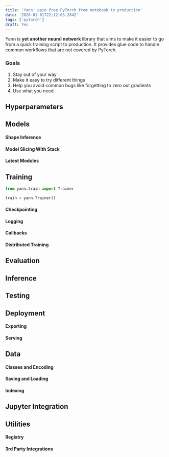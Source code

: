 ```yaml
---
title: 'Yann: pain free PyTorch from notebook to production'
date: '2020-01-01T22:12:03.284Z'
tags: ['pytorch']
draft: Yes
---
```


Yann is **yet another neural network** library that aims to make it easier to go from a quick training script to production. It provides glue code to handle common workflows that are not covered by PyTorch. 


### Goals

1. Stay out of your way
2. Make it easy to try different things
3. Help you avoid common bugs like forgetting to zero out gradients
4. Use what you need

## Hyperparameters

## Models


#### Shape Inference


#### Model Slicing With Stack


#### Latest Modules

## Training

```python
from yann.train import Trainer

train = yann.Trainer()

```

#### Checkpointing


#### Logging


#### Callbacks


#### Distributed Training

## Evaluation

## Inference

## Testing


## Deployment


#### Exporting


#### Serving


## Data

#### Classes and Encoding

#### Saving and Loading


#### Indexing


## Jupyter Integration

## Utilities


#### Registry


#### 3rd Party Integrations